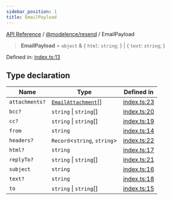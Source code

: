 ```yaml
---
sidebar_position: 1
title: EmailPayload
---
```


[API Reference](/api-reference/@modelence/resend/type-aliases/../../../index) / [@modelence/resend](/api-reference/@modelence/resend/type-aliases/../index) / EmailPayload

> **EmailPayload** = `object` & \{ `html`: `string`; \} \| \{ `text`: `string`; \}

Defined in: [index.ts:13](https://github.com/modelence/modelence/blob/21300850024534c8cf6d8f0eeb2ddb6fe60dad37/packages/resend/src/index.ts#L13)

## Type declaration

| Name | Type | Defined in |
| ------ | ------ | ------ |
| `attachments?` | [`EmailAttachment`](/api-reference/@modelence/resend/type-aliases/EmailAttachment)[] | [index.ts:23](https://github.com/modelence/modelence/blob/21300850024534c8cf6d8f0eeb2ddb6fe60dad37/packages/resend/src/index.ts#L23) |
| `bcc?` | `string` \| `string`[] | [index.ts:20](https://github.com/modelence/modelence/blob/21300850024534c8cf6d8f0eeb2ddb6fe60dad37/packages/resend/src/index.ts#L20) |
| `cc?` | `string` \| `string`[] | [index.ts:19](https://github.com/modelence/modelence/blob/21300850024534c8cf6d8f0eeb2ddb6fe60dad37/packages/resend/src/index.ts#L19) |
| `from` | `string` | [index.ts:14](https://github.com/modelence/modelence/blob/21300850024534c8cf6d8f0eeb2ddb6fe60dad37/packages/resend/src/index.ts#L14) |
| `headers?` | `Record`\<`string`, `string`\> | [index.ts:22](https://github.com/modelence/modelence/blob/21300850024534c8cf6d8f0eeb2ddb6fe60dad37/packages/resend/src/index.ts#L22) |
| `html?` | `string` | [index.ts:17](https://github.com/modelence/modelence/blob/21300850024534c8cf6d8f0eeb2ddb6fe60dad37/packages/resend/src/index.ts#L17) |
| `replyTo?` | `string` \| `string`[] | [index.ts:21](https://github.com/modelence/modelence/blob/21300850024534c8cf6d8f0eeb2ddb6fe60dad37/packages/resend/src/index.ts#L21) |
| `subject` | `string` | [index.ts:16](https://github.com/modelence/modelence/blob/21300850024534c8cf6d8f0eeb2ddb6fe60dad37/packages/resend/src/index.ts#L16) |
| `text?` | `string` | [index.ts:18](https://github.com/modelence/modelence/blob/21300850024534c8cf6d8f0eeb2ddb6fe60dad37/packages/resend/src/index.ts#L18) |
| `to` | `string` \| `string`[] | [index.ts:15](https://github.com/modelence/modelence/blob/21300850024534c8cf6d8f0eeb2ddb6fe60dad37/packages/resend/src/index.ts#L15) |
